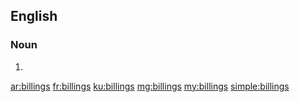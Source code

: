 ==English==

===Noun===
{{head|en}}

# {{plural of|billing}}

[[ar:billings]]
[[fr:billings]]
[[ku:billings]]
[[mg:billings]]
[[my:billings]]
[[simple:billings]]